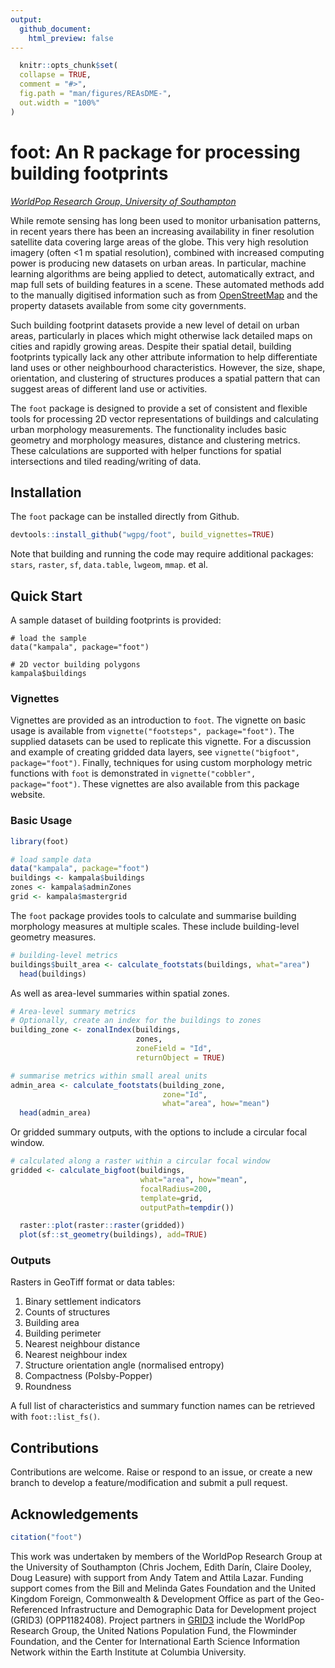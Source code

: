 ```yaml
---
output:
  github_document:
    html_preview: false
---
```


```r
  knitr::opts_chunk$set(
  collapse = TRUE,
  comment = "#>",
  fig.path = "man/figures/REAsDME-",
  out.width = "100%"
)
```

<!-- README.md is generated from README.Rmd. Please edit that file -->

# foot: An R package for processing building footprints
*[WorldPop Research Group, University of Southampton](https://www.worldpop.org/)*

While remote sensing has long been used to monitor urbanisation patterns, in
recent years there has been an increasing availability in finer resolution
satellite data covering large areas of the globe. This very high resolution
imagery (often <1 m spatial resolution), combined with increased computing power
is producing new datasets on urban areas. In particular, machine learning
algorithms are being applied to detect, automatically extract, and map full sets
of building features in a scene. These automated methods add to the manually
digitised information such as from [OpenStreetMap](http://www.openstreetmap.org)
and the property datasets available from some city governments.

Such building footprint datasets provide a new level of detail on urban areas,
particularly in places which might otherwise lack detailed maps on cities and
rapidly growing areas. Despite their spatial detail, building footprints
typically lack any other attribute information to help differentiate land uses
or other neighbourhood characteristics. However, the size, shape, orientation,
and clustering of structures produces a spatial pattern that can suggest areas
of different land use or activities.

The `foot` package is designed to provide a set of consistent and flexible tools
for processing 2D vector representations of buildings and calculating urban
morphology measurements. The functionality includes basic geometry and
morphology measures, distance and clustering metrics. These calculations are
supported with helper functions for spatial intersections and tiled
reading/writing of data.

## Installation

The `foot` package can be installed directly from Github.
```r
devtools::install_github("wgpg/foot", build_vignettes=TRUE)
```

Note that building and running the code may require additional packages:
`stars`, `raster`, `sf`, `data.table`, `lwgeom`, `mmap`. et al.

## Quick Start

A sample dataset of building footprints is provided: 
```
# load the sample
data("kampala", package="foot")

# 2D vector building polygons
kampala$buildings
```

### Vignettes

Vignettes are provided as an introduction to `foot`. The vignette on basic usage
is available from `vignette("footsteps", package="foot")`. The supplied datasets
can be used to replicate this vignette. For a discussion and example of creating
gridded data layers, see `vignette("bigfoot", package="foot")`. Finally,
techniques for using custom morphology metric functions with `foot` is
demonstrated in `vignette("cobbler", package="foot")`. These vignettes are also
available from this package website.

### Basic Usage

```r
library(foot)

# load sample data
data("kampala", package="foot")
buildings <- kampala$buildings
zones <- kampala$adminZones
grid <- kampala$mastergrid
```

The `foot` package provides tools to calculate and summarise building morphology
measures at multiple scales. These include building-level geometry measures.
```r
# building-level metrics
buildings$built_area <- calculate_footstats(buildings, what="area")
  head(buildings)
```

As well as area-level summaries within spatial zones.
```r
# Area-level summary metrics
# Optionally, create an index for the buildings to zones
building_zone <- zonalIndex(buildings, 
                            zones, 
                            zoneField = "Id", 
                            returnObject = TRUE)

# summarise metrics within small areal units
admin_area <- calculate_footstats(building_zone, 
                                  zone="Id", 
                                  what="area", how="mean")
  head(admin_area)
```

Or gridded summary outputs, with the options to include a circular focal window.
```r
# calculated along a raster within a circular focal window
gridded <- calculate_bigfoot(buildings, 
                             what="area", how="mean",
                             focalRadius=200,
                             template=grid,
                             outputPath=tempdir())

  raster::plot(raster::raster(gridded))
  plot(sf::st_geometry(buildings), add=TRUE)
```

### Outputs

Rasters in GeoTiff format or data tables:  
  
1. Binary settlement indicators
2. Counts of structures
3. Building area 
4. Building perimeter 
5. Nearest neighbour distance 
6. Nearest neighbour index
7. Structure orientation angle (normalised entropy)
8. Compactness (Polsby-Popper) 
9. Roundness

A full list of characteristics and summary function names can be retrieved with
`foot::list_fs()`.


## Contributions

Contributions are welcome. Raise or respond to an issue, or create a new branch
to develop a feature/modification and submit a pull request.


## Acknowledgements

```r
citation("foot")
```

This work was undertaken by members of the WorldPop Research Group at the
University of Southampton (Chris Jochem, Edith Darín, Claire Dooley, Doug
Leasure) with support from Andy Tatem and Attila Lazar. Funding support comes
from the Bill and Melinda Gates Foundation and the United Kingdom Foreign,
Commonwealth & Development Office as part of the Geo-Referenced Infrastructure
and Demographic Data for Development project (GRID3) (OPP1182408). Project
partners in [GRID3](https://grid3.org/) include the WorldPop Research Group, the
United Nations Population Fund, the Flowminder Foundation, and the Center for
International Earth Science Information Network within the Earth Institute at
Columbia University.
